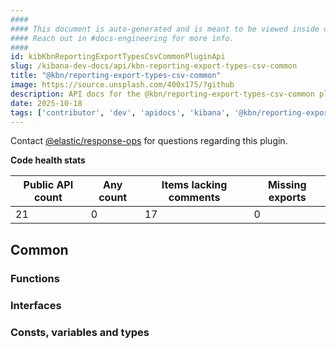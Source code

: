 ```yaml
---
####
#### This document is auto-generated and is meant to be viewed inside our experimental, new docs system.
#### Reach out in #docs-engineering for more info.
####
id: kibKbnReportingExportTypesCsvCommonPluginApi
slug: /kibana-dev-docs/api/kbn-reporting-export-types-csv-common
title: "@kbn/reporting-export-types-csv-common"
image: https://source.unsplash.com/400x175/?github
description: API docs for the @kbn/reporting-export-types-csv-common plugin
date: 2025-10-18
tags: ['contributor', 'dev', 'apidocs', 'kibana', '@kbn/reporting-export-types-csv-common']
---
```




Contact [@elastic/response-ops](https://github.com/orgs/elastic/teams/response-ops) for questions regarding this plugin.

**Code health stats**

| Public API count  | Any count | Items lacking comments | Missing exports |
|-------------------|-----------|------------------------|-----------------|
| 21 | 0 | 17 | 0 |

## Common

### Functions
<DocDefinitionList data={kbnReportingExportTypesCsvCommonObj.common.functions}/>

### Interfaces
<DocDefinitionList data={kbnReportingExportTypesCsvCommonObj.common.interfaces}/>

### Consts, variables and types
<DocDefinitionList data={kbnReportingExportTypesCsvCommonObj.common.misc}/>

